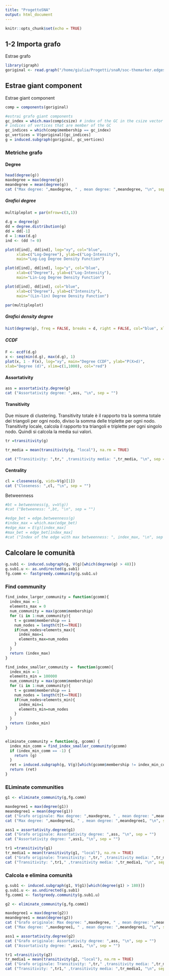 ```yaml
---
title: "ProgettoSNA"
output: html_document
---
```


```r
knitr::opts_chunk$set(echo = TRUE)
```


## 1-2 Importa grafo

Estrae grafo

```r
library(igraph)
goriginal <- read.graph("/home/giulia/Progetti/snaR/soc-themarker.edges",format="ncol", directed = FALSE)
```

## Estrae giant component

Estrae giant component

```r
comp = components(goriginal)

#estrai grafo giant components
gc_index = which.max(comp$csize) # index of the GC in the csize vector
# indices of vertices that are member of the GC
gc_indices = which(comp$membership == gc_index)
gc_vertices = V(goriginal)[gc_indices]
g = induced.subgraph(goriginal, gc_vertices)
```



### Metriche grafo

#### Degree

```r
head(degree(g))
maxdegree = max(degree(g))
meandegree = mean(degree(g))
cat ("Max degree: ",maxdegree, " , mean degree: ",meandegree, "\n", sep = "")
```

##### Grafici degree

```r

multipleplot = par(mfrow=c(3,1))

d.g = degree(g)
dd = degree.distribution(g)
dd = dd[-1]
d = 1:max(d.g)
ind <- (dd != 0)

plot(d[ind], dd[ind], log="xy", col="blue",
     xlab=c("Log-Degree"), ylab=c("Log-Intensity"),
     main="Log-Log Degree Density Function")

plot(d[ind], dd[ind], log="y", col="blue",
     xlab=c("Degree"), ylab=c("Log-Intensity"),
     main="Lin-Log Degree Density Function")

plot(d[ind], dd[ind], col="blue",
     xlab=c("Degree"), ylab=c("Intensity"),
     main="(Lin-lin) Degree Density Function")

par(multipleplot)
```


##### Grafici density degree

```r

hist(degree(g), freq = FALSE, breaks = d, right = FALSE, col="blue", xlab=c("Degree"), ylab=c("Intensity"), main="Histogram of the Degree Density", xlim = c(1,50))

```

##### CCDF

```r
F <- ecdf(d.g)
x <- seq(min(d.g), max(d.g), 1)
plot(x, 1 - F(x), log="xy", main="Degree CCDF", ylab="P(X>d)",
xlab="Degree (d)", xlim=c(1,1000), col="red")
```

#### Assortativity

```r
ass = assortativity.degree(g)
cat ("Assortativity degree: ",ass, "\n", sep = "")
```


#### Transitivity

Due misure di clustering. Transitivity totale è il rapporto tra la somma totale dei triangoli per ogni nodo, diviso la somma delle triplette per ogni nodo.
Transitivity locale, calcola il rapporto tra triangoli e triplette per ogni singolo nodo. Quindi si calcola la media sui valori.

```r
tr =transitivity(g)

tr_media = mean(transitivity(g, "local"), na.rm = TRUE)

cat ("Transitivity: ",tr," ,transitivity media: ",tr_media, "\n", sep = "")
```

#### Centrality

```r
cl = closeness(g, vids=V(g)[1])
cat ("Closeness: ",cl, "\n", sep = "")
```

Betweenness

```r
#bt = betweenness(g, v=V(g))
#cat ("Betweeness: ",bt, "\n", sep = "")
```

```r
#edge_bet = edge.betweenness(g)
#index_max = which.max(edge_bet)
#edge_max = E(g)[index_max]
#max_bet = edge_bet[index_max]
#cat ("Index of the edge with max betweenness: ", index_max, "\n", sep = "")
```


## Calcolare le comunità

```r

g.sub1 <- induced.subgraph(g, V(g)[which(degree(g) > 48)])
g.sub1.u <- as.undirected(g.sub1)
fg.comm <- fastgreedy.community(g.sub1.u)

```


### Find community

```r

find_index_larger_community = function(gcomm){
  index_max =-1
  elements_max = 0
  num_community = max(gcomm$membership)
  for (i in 1:num_community){
    t = gcomm$membership == i
    num_nodes = length(t[t==TRUE])
    if(num_nodes>elements_max){
      index_max=i
      elements_max=num_nodes
    }
  }
  return (index_max)
}

find_index_smaller_community =  function(gcomm){
  index_min =-1
  elements_min = 100000
  num_community = max(gcomm$membership)
  for (i in 1:num_community){
    t = gcomm$membership == i
    num_nodes = length(t[t==TRUE])
    if(num_nodes<elements_min){
      index_min=i
      elements_min=num_nodes
    }
  }
  return (index_min)
}


eliminate_community = function(g, gcomm) {
  index_min_comm = find_index_smaller_community(gcomm)
  if (index_min_comm == -1) {
    return (g)
  }
  ret = induced.subgraph(g, V(g)[which(gcomm$membership != index_min_comm)])
  return (ret)
}

```


### ELiminate communities

```r

g1 <- eliminate_community(g,fg.comm)

maxdegree1 = max(degree(g1))
meandegree1 = mean(degree(g1))
cat ("Grafo originale: Max degree: ",maxdegree, " , mean degree: ",meandegree, "\n", sep = "")
cat ("Max degree: ",maxdegree1, " , mean degree: ",meandegree1, "\n", sep = "")

ass1 = assortativity.degree(g1)
cat ("Grafo originale: Assortativity degree: ",ass, "\n", sep = "")
cat ("Assortativity degree: ",ass1, "\n", sep = "")

tr1 =transitivity(g1)
tr_media1 = mean(transitivity(g1, "local"), na.rm = TRUE)
cat ("Grafo originale: Transitivity: ",tr," ,transitivity media: ",tr_media, "\n", sep = "")
cat ("Transitivity: ",tr1," ,transitivity media: ",tr_media1, "\n", sep = "")

```


### Calcola e elimina comunità

```r
g.sub1 <- induced.subgraph(g1, V(g1)[which(degree(g1) > 180)])
g.sub1.u <- as.undirected(g.sub1)
fg.comm1 <- fastgreedy.community(g.sub1.u)

g2 <- eliminate_community(g,fg.comm1)

maxdegree1 = max(degree(g2))
meandegree1 = mean(degree(g2))
cat ("Grafo originale: Max degree: ",maxdegree, " , mean degree: ",meandegree, "\n", sep = "")
cat ("Max degree: ",maxdegree1, " , mean degree: ",meandegree1, "\n", sep = "")

ass1 = assortativity.degree(g2)
cat ("Grafo originale: Assortativity degree: ",ass, "\n", sep = "")
cat ("Assortativity degree: ",ass1, "\n", sep = "")

tr1 =transitivity(g2)
tr_media1 = mean(transitivity(g2, "local"), na.rm = TRUE)
cat ("Grafo originale: Transitivity: ",tr," ,transitivity media: ",tr_media, "\n", sep = "")
cat ("Transitivity: ",tr1," ,transitivity media: ",tr_media1, "\n", sep = "")

```

